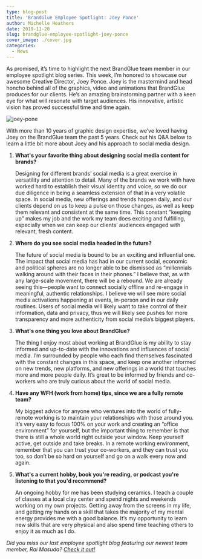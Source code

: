 ```yaml
---
type: blog-post
title: 'BrandGlue Employee Spotlight: Joey Ponce'
author: Michelle Heathers
date: 2019-11-20
slug: brandglue-employee-spotlight-joey-ponce
cover_image: ./cover.jpg
categories:
  - News
---
```


As promised, it’s time to highlight the next BrandGlue team member in our employee spotlight blog series. This week, I’m honored to showcase our awesome Creative Director, Joey Ponce. Joey is the mastermind and head honcho behind all of the graphics, video and animations that BrandGlue produces for our clients. He’s an amazing brainstorming partner with a keen eye for what will resonate with target audiences. His innovative, artistic vision has proved successful time and time again.

![joey-pone](./cover.jpg)

With more than 10 years of graphic design expertise, we’ve loved having Joey on the BrandGlue team the past 5 years. Check out his Q&A below to learn a little bit more about Joey and his approach to social media design.

1. **What's your favorite thing about designing social media content for brands?**

   Designing for different brands’ social media is a great exercise in versatility and attention to detail. Many of the brands we work with have worked hard to establish their visual identity and voice, so we do our due diligence in being a seamless extension of that in a very volatile space. In social media, new offerings and trends happen daily, and our clients depend on us to keep a pulse on those changes, as well as keep them relevant and consistent at the same time. This constant “keeping up” makes my job and the work my team does exciting and fulfilling, especially when we can keep our clients’ audiences engaged with relevant, fresh content.

2. **Where do you see social media headed in the future?**

   The future of social media is bound to be an exciting and influential one. The impact that social media has had in our current social, economic and political spheres are no longer able to be dismissed as “millennials walking around with their faces in their phones.” I believe that, as with any large-scale movement, there will be a rebound. We are already seeing this—people want to connect socially offline and re-engage in meaningful, authentic relationships. I believe we will see more social media activations happening at events, in-person and in our daily routines. Users of social media will likely want to take control of their information, data and privacy, thus we will likely see pushes for more transparency and more authenticity from social media’s biggest players.

3. **What's one thing you love about BrandGlue?**

   The thing I enjoy most about working at BrandGlue is my ability to stay informed and up-to-date with the innovations and influences of social media. I’m surrounded by people who each find themselves fascinated with the constant changes in this space, and keep one another informed on new trends, new platforms, and new offerings in a world that touches more and more people daily. It’s great to be informed by friends and co-workers who are truly curious about the world of social media.

4. **Have any WFH (work from home) tips, since we are a fully remote team?**

   My biggest advice for anyone who ventures into the world of fully-remote working is to maintain your relationships with those around you. It’s very easy to focus 100% on your work and creating an “office environment” for yourself, but the important thing to remember is that there is still a whole world right outside your window. Keep yourself active, get outside and take breaks. In a remote working environment, remember that you can trust your co-workers, and they can trust you too, so don’t be so hard on yourself and go on a walk every now and again.

5. **What's a current hobby, book you're reading, or podcast you're listening to that you'd recommend?**

   An ongoing hobby for me has been studying ceramics. I teach a couple of classes at a local clay center and spend nights and weekends working on my own projects. Getting away from the screens in my life, and getting my hands on a skill that takes the majority of my mental energy provides me with a good balance. It’s my opportunity to learn new skills that are very physical and also spend time teaching others to enjoy it as much as I do.

_Did you miss our last employee spotlight blog featuring our newest team member, Rai Masuda? [Check it out!](/blog/brandglue-employee-spotlight-rai-masuda)_
